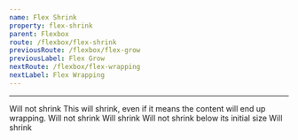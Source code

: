 ```yaml
---
name: Flex Shrink
property: flex-shrink
parent: Flexbox
route: /flexbox/flex-shrink
previousRoute: /flexbox/flex-grow
previousLabel: Flex Grow
nextRoute: /flexbox/flex-wrapping
nextLabel: Flex Wrapping
---
```


<UtilityInfo pattern="flex-shrink{-variant?}" themeProperty="flexShrink" />

---

<Grid>
  <InfoBox caption="Shrink" pattern="flex-shrink">
    <Box className="text-sm flex bg-gray-200 p-1 rounded mb-2 text-center">
      <Box className="flex-none p-2 bg-gray-500 rounded-sm text-gray-100 m-1">
        Will not shrink
      </Box>
      <Box className="flex-shrink p-2 bg-gray-600 rounded-sm text-gray-100 m-1">
        This will shrink, even if it means the content will end up wrapping.
      </Box>
      <Box className="flex-none p-2 bg-gray-500 rounded-sm text-gray-100 m-1">
        Will not shrink
      </Box>
    </Box>
  </InfoBox>
  <InfoBox caption="No Shrink" pattern="flex-no-shrink">
    <Box className="text-sm flex bg-gray-200 p-1 rounded mb-2 text-center">
      <Box className="flex-shrink p-2 bg-gray-500 rounded-sm text-gray-100 m-1">
        Will shrink
      </Box>
      <Box className="flex-shrink-0 p-2 bg-gray-600 rounded-sm text-gray-100 m-1">
        Will not shrink below its initial size
      </Box>
      <Box className="flex-shrink p-2 bg-gray-500 rounded-sm text-gray-100 m-1">
        Will shrink
      </Box>
    </Box>
  </InfoBox>
</Grid>
